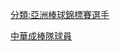 {{Catnav|頁面分類|...|棒球隊|國家棒球代表隊|中華成棒隊球員}}
{{Catnav|頁面分類|...|棒球選手|台灣棒球選手|中華成棒隊球員}}
{{Catnav|頁面分類|...|棒球競賽|亞洲棒球錦標賽|亞洲棒球錦標賽選手}}
{{Catnav|頁面分類|...|台灣運動員|台灣棒球選手|中華成棒隊球員}}

[[分類:亞洲棒球錦標賽選手|分類:亞洲棒球錦標賽選手]]
[[Category:中華成棒隊選手|中華成棒隊球員]]